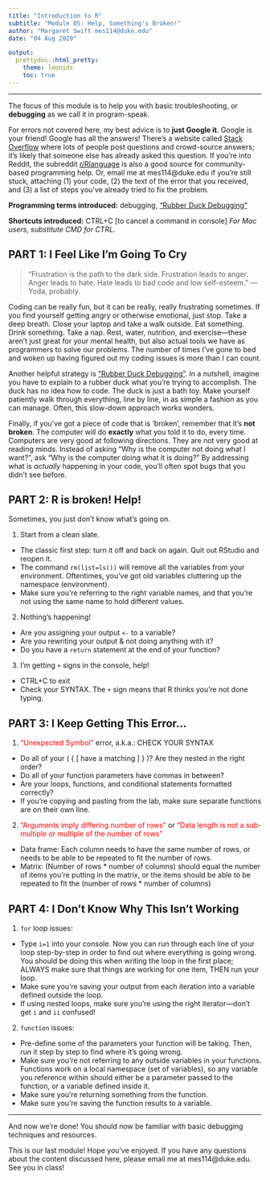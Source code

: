```yaml
---
title: "Introduction to R"
subtitle: "Module 05: Help, Something's Broken!"
author: "Margaret Swift mes114@duke.edu"
date: "04 Aug 2020"

output:
  prettydoc::html_pretty:
    theme: leonids
    toc: true
---
```

***

The focus of this module is to help you with basic troubleshooting, or **debugging** as we call it in program-speak. 

For errors not covered here, my best advice is to **just Google it**. Google is your friend! Google has all the answers! There's a website called [Stack Overflow](https://stackoverflow.com) where lots of people post questions and crowd-source answers; it's likely that someone else has already asked this question. If you're into Reddit, the subreddit [r/Rlanguage](https://reddit.com/r/RLanguage) is also a good source for community-based programming help. Or, email me at mes114@duke.edu if you're still stuck, attaching (1) your code, (2) the text of the error that you received, and (3) a list of steps you've already tried to fix the problem.

**Programming terms introduced:** debugging, ["Rubber Duck Debugging"](https://en.wikipedia.org/wiki/Rubber_duck_debugging)


**Shortcuts introduced:** CTRL+C [to cancel a command in console]
*For Mac users, substitute CMD for CTRL.*

## PART 1: I Feel Like I'm Going To Cry
> "Frustration is the path to the dark side. Frustration leads to anger. Anger leads to hate. Hate leads to bad code and low self-esteem." --- Yoda, probably.

Coding can be really fun, but it can be really, really frustrating sometimes. If you find yourself getting angry or otherwise emotional, just stop. Take a deep breath. Close your laptop and take a walk outside. Eat something. Drink something. Take a nap. Rest, water, nutrition, and exercise---these aren't just great for your mental health, but also actual tools we have as programmers to solve our problems. The number of times I've gone to bed and woken up having figured out my coding issues is more than I can count.

Another helpful strategy is ["Rubber Duck Debugging"](https://en.wikipedia.org/wiki/Rubber_duck_debugging). In a nutshell, imagine you have to explain to a rubber duck what you're trying to accomplish. The duck has no idea how to code. The duck is just a bath toy. Make yourself patiently walk through everything, line by line, in as simple a fashion as you can manage. Often, this slow-down approach works wonders.

Finally, if you've got a piece of code that is 'broken', remember that it's **not broken**. The computer will do **exactly** what you told it to do, every time. Computers are very good at following directions. They are not very good at reading minds. Instead of asking "Why is the computer not doing what I want?", ask "Why is the computer doing what it is doing?" By addressing what is *actually* happening in your code, you'll often spot bugs that you didn't see before.


## PART 2: R is broken! Help!

Sometimes, you just don't know what's going on. 

1. Start from a clean slate.
  + The classic first step: turn it off and back on again. Quit out RStudio and reopen it.
  + The command `rm(list=ls())` will remove all the variables from your environment. Oftentimes, you’ve got old variables cluttering up the namespace (environment).
  + Make sure you’re referring to the right variable names, and that you’re not using the same name to hold different values. 

2.	Nothing’s happening!
  + Are you assigning your output `<-` to a variable?
  + Are you rewriting your output & not doing anything with it?
  + Do you have a `return` statement at the end of your function?
  
  3.	I’m getting `+` signs in the console, help!
  + CTRL+C to exit
  + Check your SYNTAX. The `+` sign means that R thinks you’re not done typing.


## PART 3: I Keep Getting This Error...
1.	<span style="color:red">"Unexpected Symbol"</span> error, a.k.a.: CHECK YOUR SYNTAX
  + Do all of your ( { [ have a matching ] } )? Are they nested in the right order?
  + Do all of your function parameters have commas in between?
  + Are your loops, functions, and conditional statements formatted correctly?
  + If you’re copying and pasting from the lab, make sure separate functions are on their own line.
  
2.	<span style="color:red">"Arguments imply differing number of rows"</span> or <span style="color:red">"Data length is not a sub-multiple or multiple of the number of rows"</span>
  + Data frame: Each column needs to have the same number of rows, or needs to be able to be repeated to fit the number of rows.
  + Matrix: (Number of rows * number of columns) should equal the number of items you’re putting in the matrix, or the items should be able to be repeated to fit the (number of rows * number of columns)
  

## PART 4: I Don't Know Why This Isn't Working
1.	`for` loop issues:
  + Type `i=1` into your console. Now you can run through each line of your loop step-by-step in order to find out where everything is going wrong. You should be doing this when writing the loop in the first place; ALWAYS make sure that things are working for one item, THEN run your loop.
  + Make sure you’re saving your output from each iteration into a variable defined outside the loop.
  + If using nested loops, make sure you’re using the right iterator—don’t get `i` and `ii` confused!

2.	`function` issues:
  + Pre-define some of the parameters your function will be taking. Then, run it step by step to find where it’s going wrong. 
  + Make sure you’re not referring to any outside variables in your functions. Functions work on a local namespace (set of variables), so any variable you reference within should either be a parameter passed to the function, or a variable defined inside it.
  + Make sure you’re returning something from the function.
  + Make sure you’re saving the function results to a variable.

***
And now we're done! You should now be familiar with basic debugging techniques and resources.

This is our last module! Hope you've enjoyed. If you have any questions about the content discussed here, please email me at mes114@duke.edu. See you in class!
